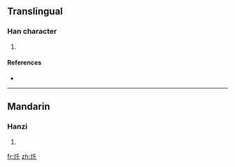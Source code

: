 ==Translingual==

===Han character===
{{Han char|rn=86|rad=火|as=03|sn=7|four=|canj=火竹心 (FHP)}}

# {{defn|Han|sort=火03}}

====References====
* {{Han ref|kx=0666.130|dkj=18874|dj=1075.180|hdz=32189.120|uh=7079|ud=28793}}

----

==Mandarin==

===Hanzi===
{{cmn-hanzi|pin=[[zhà]] ([[zha4]]); [[yù]] ([[yu4]])|wg=cha<sup>4</sup>; yu<sup>4</sup>}}

# {{defn|Mandarin|sort=火03}}

[[fr:灹]]
[[zh:灹]]